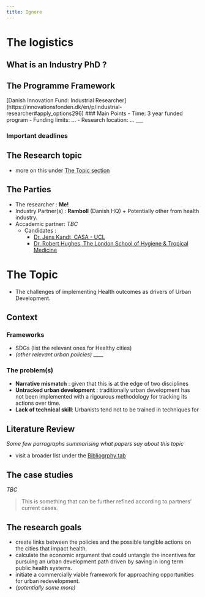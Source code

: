 ```yaml
---
title: Ignore
---
```

# The logistics

## What is an Industry PhD ?

## The Programme Framework 
[Danish Innovation Fund: Industrial Researcher] (https://innovationsfonden.dk/en/p/industrial-researcher#apply_options296) 
### Main Points
- Time: 3 year funded program
- Funding limits: ...
- Research location: ...
___

### Important deadlines


## The Research topic 

* more on this under [The Topic section](#the-topic) 

## The Parties 
- The researcher : **Me!**
- Industry Partner(s) : **Ramboll** (Danish HQ) + Potentially other from health industry.
- Accademic partner: _TBC_
  - Candidates : 
    - [Dr. Jens Kandt, CASA - UCL](https://profiles.ucl.ac.uk/37018)
    - [Dr. Robert Hughes, The London School of Hygiene & Tropical Medicine](https://www.lshtm.ac.uk/aboutus/people/hughes.robert)


# The Topic
- The challenges of implementing Health outcomes as drivers of Urban Development.

## Context 
### Frameworks
- SDGs (list the relevant ones for Healthy cities)
- _(other relevant urban policies)_
____

### The problem(s)
- **Narrative mismatch** : given that this is at the edge of two disciplines
- **Untracked urban development** : traditionally urban development has not been implemented with a rigourous methodology for tracking its actions over time.
- **Lack of technical skill**: Urbanists tend not to be trained in techniques for 

## Literature Review
_Some few parragraphs summarising what papers say about this topic_

* visit a broader list under the [Bibliogrphy tab](../bibliography.qmd)

## The case studies 
_TBC_ 

> This is something that can be further refined according to partners' current cases.

## The research goals
- create links between the policies and the possible tangible actions on the cities that impact health.
- calculate the economic argument that could untangle the incentives for pursuing an urban development path driven by saving in long term public health systems.
- initiate a commercially viable framework for approaching opportunities for urban redevelopment.
- _(potentially some more)_